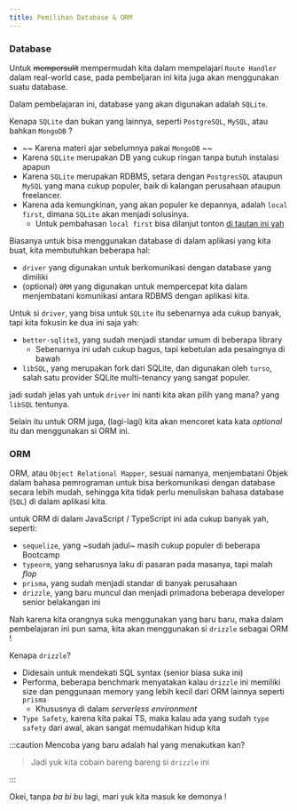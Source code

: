 ```yaml
---
title: Pemilihan Database & ORM
---
```


### Database

Untuk ~~mempersulit~~ mempermudah kita dalam mempelajari `Route Handler` dalam real-world case, pada pembeljaran ini kita juga akan menggunakan suatu database.

Dalam pembelajaran ini, database yang akan digunakan adalah `SQLite`.

Kenapa `SQLite` dan bukan yang lainnya, seperti `PostgreSQL`, `MySQL`, atau bahkan `MongoDB` ?

- ~~ Karena materi ajar sebelumnya pakai `MongoDB` ~~
- Karena `SQLite` merupakan DB yang cukup ringan tanpa butuh instalasi apapun
- Karena `SQLite` merupakan RDBMS, setara dengan `PostgresSQL` ataupun `MySQL` yang mana cukup populer, baik di kalangan perusahaan ataupun freelancer.
- Karena ada kemungkinan, yang akan populer ke depannya, adalah `local first`, dimana `SQLite` akan menjadi solusinya.
  - Untuk pembahasan `local first` bisa dilanjut tonton [di tautan ini yah](https://www.youtube.com/watch?v=vwF1AdVk2o8)

Biasanya untuk bisa menggunakan database di dalam aplikasi yang kita buat, kita membutuhkan beberapa hal:

- `driver` yang digunakan untuk berkomunikasi dengan database yang dimiliki
- (optional) `ORM` yang digunakan untuk mempercepat kita dalam menjembatani komunikasi antara RDBMS dengan aplikasi kita.

Untuk si `driver`, yang bisa untuk `SQLite` itu sebenarnya ada cukup banyak, tapi kita fokusin ke dua ini saja yah:

- `better-sqlite3`, yang sudah menjadi standar umum di beberapa library
  - Sebenarnya ini udah cukup bagus, tapi kebetulan ada pesaingnya di bawah
- `libSQL`, yang merupakan fork dari SQLite, dan digunakan oleh `turso`, salah satu provider SQLite multi-tenancy yang sangat populer.

jadi sudah jelas yah untuk `driver` ini nanti kita akan pilih yang mana? yang `libSQL` tentunya.

Selain itu untuk ORM juga, (lagi-lagi) kita akan mencoret kata kata _optional_ itu dan menggunakan si ORM ini.

### ORM

ORM, atau `Object Relational Mapper`, sesuai namanya, menjembatani Objek dalam bahasa pemrograman untuk bisa berkomunikasi dengan database secara lebih mudah, sehingga kita tidak perlu menuliskan bahasa database (`SQL`) di dalam aplikasi kita.

untuk ORM di dalam JavaScript / TypeScript ini ada cukup banyak yah, seperti:

- `sequelize`, yang ~sudah jadul~ masih cukup populer di beberapa Bootcamp
- `typeorm`, yang seharusnya laku di pasaran pada masanya, tapi malah _flop_
- `prisma`, yang sudah menjadi standar di banyak perusahaan
- `drizzle`, yang baru muncul dan menjadi primadona beberapa developer senior belakangan ini

Nah karena kita orangnya suka menggunakan yang baru baru, maka dalam pembelajaran ini pun sama, kita akan menggunakan si `drizzle` sebagai ORM !

Kenapa `drizzle`?

- Didesain untuk mendekati SQL syntax (senior biasa suka ini)
- Performa, beberapa benchmark menyatakan kalau `drizzle` ini memiliki size dan penggunaan memory yang lebih kecil dari ORM lainnya seperti `prisma`
  - Khususnya di dalam _serverless environment_
- `Type Safety`, karena kita pakai TS, maka kalau ada yang sudah `type safety` dari awal, akan sangat memudahkan hidup kita

:::caution
Mencoba yang baru adalah hal yang menakutkan kan?

> Jadi yuk kita cobain bareng bareng si `drizzle` ini

:::

Okei, tanpa _ba bi bu_ lagi, mari yuk kita masuk ke demonya !
